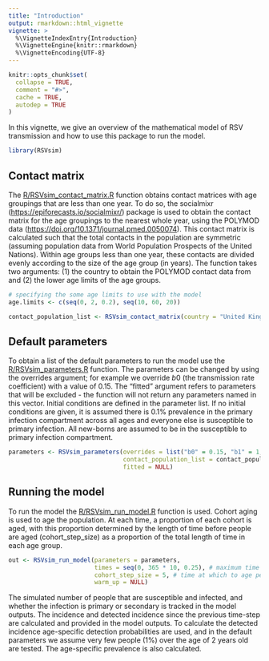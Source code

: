 ```yaml
---
title: "Introduction"
output: rmarkdown::html_vignette
vignette: >
  %\VignetteIndexEntry{Introduction}
  %\VignetteEngine{knitr::rmarkdown}
  %\VignetteEncoding{UTF-8}
---
```


```r
knitr::opts_chunk$set(
  collapse = TRUE,
  comment = "#>",
  cache = TRUE,
  autodep = TRUE
)
```

In this vignette, we give an overview of the mathematical model of RSV transmission and how to use this package to run the model.

```r
library(RSVsim)

```

## Contact matrix
 The [R/RSVsim_contact_matrix.R](https://github.com/IsaacStopard/RSVsim/blob/master/R/RSVsim_contact_matrix.R) function obtains contact matrices with age groupings that are less than one year. To do so, the socialmixr (<https://epiforecasts.io/socialmixr/>) package is used to obtain the contact matrix for the age groupings to the nearest whole year, using the POLYMOD data (<https://doi.org/10.1371/journal.pmed.0050074>). This contact matrix is calculated such that the total contacts in the population are symmetric (assuming population data from World Population Prospects of the United Nations). Within age groups less than one year, these contacts are divided evenly according to the size of the age group (in years). The function takes two arguments: (1) the country to obtain the POLYMOD contact data from and (2) the lower age limits of the age groups.

```r
# specifying the some age limits to use with the model
age.limits <- c(seq(0, 2, 0.2), seq(10, 60, 20))

contact_population_list <- RSVsim_contact_matrix(country = "United Kingdom", age.limits = age.limits)

```

## Default parameters
To obtain a list of the default parameters to run the model use the [R/RSVsim_parameters.R](https://github.com/IsaacStopard/RSVsim/blob/master/R/RSVsim_parameters.R) function. The parameters can be changed by using the overrides argument; for example we override $b0$ (the transmission rate coefficient) with a value of $0.15$. The "fitted" argument refers to parameters that will be excluded - the function will not return any parameters named in this vector. Initial conditions are defined in the parameter list. If no initial conditions are given, it is assumed there is 0.1% prevalence in the primary infection compartment across all ages and everyone else is susceptible to primary infection. All new-borns are assumed to be in the susceptible to primary infection compartment.

```r
parameters <- RSVsim_parameters(overrides = list("b0" = 0.15, "b1" = 1, "phi" = 0), 
                                contact_population_list = contact_population_list,
                                fitted = NULL)
```

## Running the model
To run the model the [R/RSVsim_run_model.R](https://github.com/IsaacStopard/RSVsim/blob/master/R/run_model.R) function is used. Cohort aging is used to age the population. At each time, a proportion of each cohort is aged, with this proportion determined by the length of time before people are aged (cohort_step_size) as a proportion of the total length of time in each age group.

```r
out <- RSVsim_run_model(parameters = parameters,
                        times = seq(0, 365 * 10, 0.25), # maximum time to run the model for
                        cohort_step_size = 5, # time at which to age people\
                        warm_up = NULL)

```

The simulated number of people that are susceptible and infected, and whether the infection is primary or secondary is tracked in the model outputs. The incidence and detected incidence since the previous time-step are calculated and provided in the model outputs. To calculate the detected incidence age-specific detection probabilities are used, and in the default parameters we assume very few people (1%) over the age of 2 years old are tested. The age-specific prevalence is also calculated.
